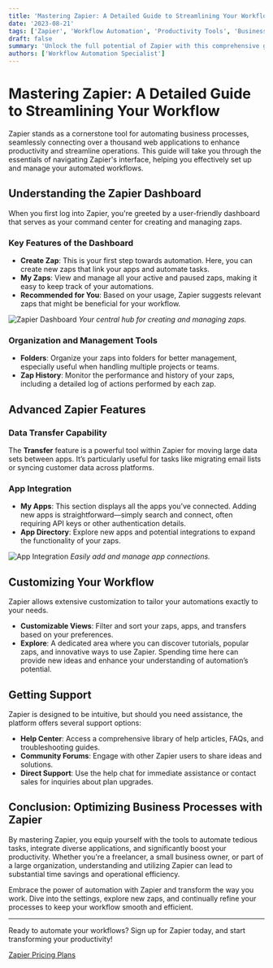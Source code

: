 ```yaml
---
title: 'Mastering Zapier: A Detailed Guide to Streamlining Your Workflow'
date: '2023-08-21'
tags: ['Zapier', 'Workflow Automation', 'Productivity Tools', 'Business Efficiency']
draft: false
summary: 'Unlock the full potential of Zapier with this comprehensive guide. Learn how to navigate its features, organize your zaps, and optimize your workflow automation.'
authors: ['Workflow Automation Specialist']
---
```


# Mastering Zapier: A Detailed Guide to Streamlining Your Workflow

Zapier stands as a cornerstone tool for automating business processes, seamlessly connecting over a thousand web applications to enhance productivity and streamline operations. This guide will take you through the essentials of navigating Zapier's interface, helping you effectively set up and manage your automated workflows.

## Understanding the Zapier Dashboard

When you first log into Zapier, you're greeted by a user-friendly dashboard that serves as your command center for creating and managing zaps.

### Key Features of the Dashboard

- **Create Zap**: This is your first step towards automation. Here, you can create new zaps that link your apps and automate tasks.
- **My Zaps**: View and manage all your active and paused zaps, making it easy to keep track of your automations.
- **Recommended for You**: Based on your usage, Zapier suggests relevant zaps that might be beneficial for your workflow.

![Zapier Dashboard](/path/to/dashboard_image.jpg) *Your central hub for creating and managing zaps.*

### Organization and Management Tools

- **Folders**: Organize your zaps into folders for better management, especially useful when handling multiple projects or teams.
- **Zap History**: Monitor the performance and history of your zaps, including a detailed log of actions performed by each zap.

## Advanced Zapier Features

### Data Transfer Capability

The **Transfer** feature is a powerful tool within Zapier for moving large data sets between apps. It’s particularly useful for tasks like migrating email lists or syncing customer data across platforms.

### App Integration

- **My Apps**: This section displays all the apps you’ve connected. Adding new apps is straightforward—simply search and connect, often requiring API keys or other authentication details.
- **App Directory**: Explore new apps and potential integrations to expand the functionality of your zaps.

![App Integration](/path/to/app_integration_image.jpg) *Easily add and manage app connections.*

## Customizing Your Workflow

Zapier allows extensive customization to tailor your automations exactly to your needs.

- **Customizable Views**: Filter and sort your zaps, apps, and transfers based on your preferences.
- **Explore**: A dedicated area where you can discover tutorials, popular zaps, and innovative ways to use Zapier. Spending time here can provide new ideas and enhance your understanding of automation’s potential.

## Getting Support

Zapier is designed to be intuitive, but should you need assistance, the platform offers several support options:

- **Help Center**: Access a comprehensive library of help articles, FAQs, and troubleshooting guides.
- **Community Forums**: Engage with other Zapier users to share ideas and solutions.
- **Direct Support**: Use the help chat for immediate assistance or contact sales for inquiries about plan upgrades.

## Conclusion: Optimizing Business Processes with Zapier

By mastering Zapier, you equip yourself with the tools to automate tedious tasks, integrate diverse applications, and significantly boost your productivity. Whether you're a freelancer, a small business owner, or part of a large organization, understanding and utilizing Zapier can lead to substantial time savings and operational efficiency.

Embrace the power of automation with Zapier and transform the way you work. Dive into the settings, explore new zaps, and continually refine your processes to keep your workflow smooth and efficient.

---

Ready to automate your workflows? Sign up for Zapier today, and start transforming your productivity!

[Zapier Pricing Plans](https://zapier.com/pricing)
